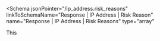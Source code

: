 <Schema
  jsonPointer="/ip_address.risk_reasons"
  linkToSchemaName="Response | IP Address | Risk Reason"
  name="Response | IP Address | Risk Reasons"
  type="array<object>"
>
  This
</Schema>
